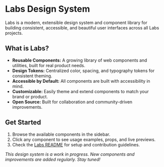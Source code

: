 # Labs Design System

Labs is a modern, extensible design system and component library for building consistent, accessible, and beautiful user interfaces across all Labs projects.

## What is Labs?

- **Reusable Components:** A growing library of web components and utilities, built for real product needs.
- **Design Tokens:** Centralized color, spacing, and typography tokens for consistent theming.
- **Accessible by Default:** All components are built with accessibility in mind.
- **Customizable:** Easily theme and extend components to match your brand or product.
- **Open Source:** Built for collaboration and community-driven improvements.

## Get Started

1. Browse the available components in the sidebar.
2. Click any component to see usage examples, props, and live previews.
3. Check the [Labs README](../../README.md) for setup and contribution guidelines.

_This design system is a work in progress. New components and improvements are added regularly. Stay tuned!_
